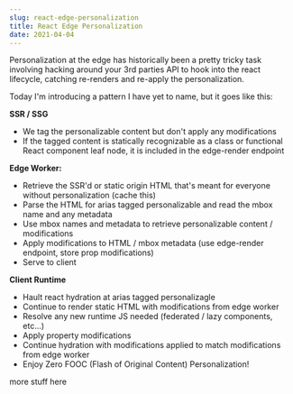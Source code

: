 ```yaml
---
slug: react-edge-personalization
title: React Edge Personalization
date: 2021-04-04
---
```


Personalization at the edge has historically been a pretty tricky task involving
hacking around your 3rd parties API to hook into the react lifecycle, catching re-renders
and re-apply the personalization.

Today I'm introducing a pattern I have yet to name, but it goes like this:

**SSR / SSG**

- We tag the personalizable content but don't apply any modifications
- If the tagged content is statically recognizable as a class or functional React component leaf node,
  it is included in the edge-render endpoint

**Edge Worker:**

- Retrieve the SSR'd or static origin HTML that's meant for everyone without personalization (cache this)
- Parse the HTML for arias tagged personalizable and read the mbox name and any metadata
- Use mbox names and metadata to retrieve personalizable content / modifications
- Apply modifications to HTML / mbox metadata (use edge-render endpoint, store prop modifications)
- Serve to client

**Client Runtime**

- Hault react hydration at arias tagged personalizagle
- Continue to render static HTML with modifications from edge worker
- Resolve any new runtime JS needed (federated / lazy components, etc...)
- Apply property modifications
- Continue hydration with modifications applied to match modifications from edge worker
- Enjoy Zero FOOC (Flash of Original Content) Personalization!

<PreviewWindow>
  <ReactEdgePersonalizationNextAppPagesIndex />
</PreviewWindow>

more stuff here
